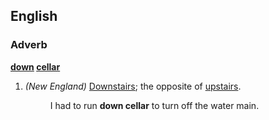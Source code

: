 ==English==

===Adverb===
'''[[down]] [[cellar]]'''

# ''(New England)'' [[downstairs|Downstairs]]; the opposite of [[upstairs]].
#: I had to run '''down cellar''' to turn off the water main.